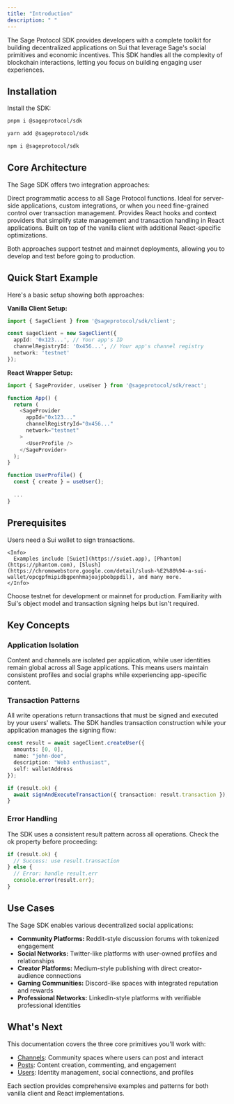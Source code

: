 ```yaml
---
title: "Introduction"
description: " "
---
```


The Sage Protocol SDK provides developers with a complete toolkit for building decentralized applications on Sui that leverage Sage's social primitives and economic incentives. This SDK handles all the complexity of blockchain interactions, letting you focus on building engaging user experiences.

## Installation

Install the SDK:

<CodeGroup>

```bash pnpm
pnpm i @sageprotocol/sdk
```


```bash yarn
yarn add @sageprotocol/sdk
```


```bash npm
npm i @sageprotocol/sdk
```

</CodeGroup>

## Core Architecture

The Sage SDK offers two integration approaches:

<Card title="Vanilla Client" icon="square-1" iconType="solid">
  Direct programmatic access to all Sage Protocol functions. Ideal for server-side applications, custom integrations, or when you need fine-grained control over transaction management.
</Card>

<Card title="React Wrapper" icon="square-2" iconType="solid">
  Provides React hooks and context providers that simplify state management and transaction handling in React applications. Built on top of the vanilla client with additional React-specific optimizations.
</Card>

Both approaches support testnet and mainnet deployments, allowing you to develop and test before going to production.

## Quick Start Example

Here's a basic setup showing both approaches:

**Vanilla Client Setup:**

```typescript
import { SageClient } from '@sageprotocol/sdk/client';

const sageClient = new SageClient({
  appId: '0x123...', // Your app's ID
  channelRegistryId: '0x456...', // Your app's channel registry
  network: 'testnet'
});
```

**React Wrapper Setup:**

```typescript
import { SageProvider, useUser } from '@sageprotocol/sdk/react';

function App() {
  return (
    <SageProvider
      appId="0x123..."
      channelRegistryId="0x456..."
      network="testnet"
    >
      <UserProfile />
    </SageProvider>
  );
}

function UserProfile() {
  const { create } = useUser();
  
  ...
}
```

## Prerequisites

<Steps>
  <Step title="Sui Wallet" iconType="solid">
    Users need a Sui wallet to sign transactions.

    <Info>
      Examples include [Suiet](https://suiet.app), [Phantom](https://phantom.com), [Slush](https://chromewebstore.google.com/detail/slush-%E2%80%94-a-sui-wallet/opcgpfmipidbgpenhmajoajpbobppdil), and many more.
    </Info>
  </Step>
  <Step title="Network Selection">
    Choose testnet for development or mainnet for production.
  </Step>
  <Step title="Basic Sui Knowledge">
    Familiarity with Sui's object model and transaction signing helps but isn't required.
  </Step>
</Steps>

## Key Concepts

### Application Isolation

Content and channels are isolated per application, while user identities remain global across all Sage applications. This means users maintain consistent profiles and social graphs while experiencing app-specific content.

### Transaction Patterns

All write operations return transactions that must be signed and executed by your users' wallets. The SDK handles transaction construction while your application manages the signing flow:

```typescript
const result = await sageClient.createUser({
  amounts: [0, 0],
  name: "john-doe",
  description: "Web3 enthusiast",
  self: walletAddress
});

if (result.ok) {
  await signAndExecuteTransaction({ transaction: result.transaction });
}
```

### Error Handling

The SDK uses a consistent result pattern across all operations. Check the ok property before proceeding:

```typescript
if (result.ok) {
  // Success: use result.transaction
} else {
  // Error: handle result.err
  console.error(result.err);
}
```

## Use Cases

The Sage SDK enables various decentralized social applications:

- **Community Platforms:** Reddit-style discussion forums with tokenized engagement
- **Social Networks:** Twitter-like platforms with user-owned profiles and relationships
- **Creator Platforms:** Medium-style publishing with direct creator-audience connections
- **Gaming Communities:** Discord-like spaces with integrated reputation and rewards
- **Professional Networks:** LinkedIn-style platforms with verifiable professional identities

## What's Next

This documentation covers the three core primitives you'll work with:

- [Channels](/sdk-reference/channel): Community spaces where users can post and interact
- [Posts](/sdk-reference/post): Content creation, commenting, and engagement
- [Users](/sdk-reference/user): Identity management, social connections, and profiles

Each section provides comprehensive examples and patterns for both vanilla client and React implementations.